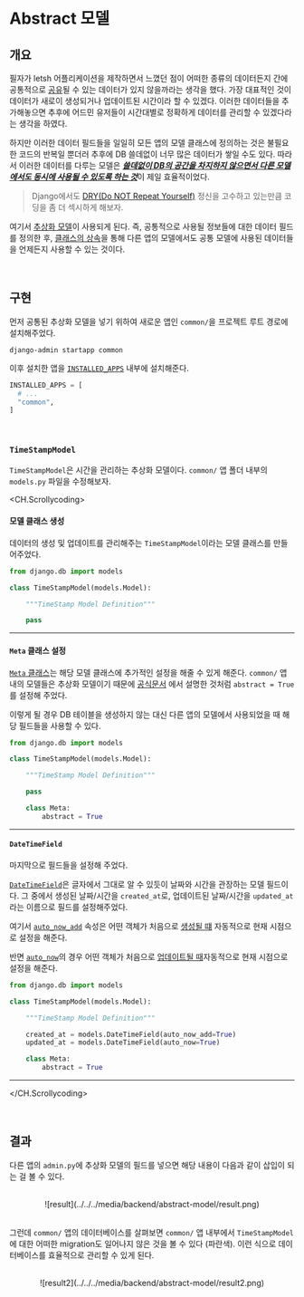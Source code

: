 # Abstract 모델

## 개요

필자가 letsh 어플리케이션을 제작하면서 느꼈던 점이 어떠한 종류의 데이터든지 간에
공통적으로 <ins>공유</ins>될 수 있는 데이터가 있지 않을까라는 생각을 했다.
가장 대표적인 것이 데이터가 새로이 생성되거나 업데이트된 시간이라 할 수 있겠다.
이러한 데이터들을 추가해놓으면 추후에 어드민 유저들이 시간대별로 정확하게 데이터를 관리할 수 있겠다라는 생각을 하였다.

하지만 이러한 데이터 필드들을 일일히 모든 앱의 모델 클래스에 정의하는 것은 불필요한 코드의 반복일 뿐더러 추후에 DB 쓸데없이 너무 많은 데이터가 쌓일 수도 있다.
따라서 이러한 데이터를 다루는 모델은 <ins>**_쓸데없이 DB의 공간을 차지하지 않으면서 다른 모델에서도 동시에 사용될 수 있도록 하는 것_**</ins>이 제일 효율적이었다.

> Django에서도 [DRY(Do NOT Repeat Yourself)](https://docs.djangoproject.com/en/4.1/misc/design-philosophies/#don-t-repeat-yourself-dry) 정신을 고수하고 있는만큼 코딩을 좀 더 섹시하게 해보자.

여기서 [추상화 모델](https://docs.djangoproject.com/en/4.1/topics/db/models/#abstract-base-classes)이 사용되게 된다.
즉, 공통적으로 사용될 정보들에 대한 데이터 필드를 정의한 후, [클래스의 상속](https://docs.python.org/3/tutorial/classes.html#inheritance)을 통해
다른 앱의 모델에서도 공통 모델에 사용된 데이터들을 언제든지 사용할 수 있는 것이다.

<br />

## 구현

먼저 공통된 추상화 모델을 넣기 위하여 새로운 앱인 `common/`을 프로젝트 루트 경로에 설치해주었다.

```
django-admin startapp common
```

이후 설치한 앱을 [`INSTALLED_APPS`](https://docs.djangoproject.com/en/4.1/ref/settings/#installed-apps) 내부에 설치해준다.

```python config/settings.py
INSTALLED_APPS = [
  # ...
  "common",
]
```

<br />

### `TimeStampModel`

`TimeStampModel`은 시간을 관리하는 추상화 모델이다. `common/` 앱 폴더 내부의 `models.py` 파일을 수정해보자.

<CH.Scrollycoding>

#### 모델 클래스 생성

데이터의 생성 및 업데이트를 관리해주는 `TimeStampModel`이라는 모델 클래스를 만들어주었다.

```python focus=3:7
from django.db import models

class TimeStampModel(models.Model):

    """TimeStamp Model Definition"""

    pass
```

---

#### `Meta` 클래스 설정

[`Meta` 클래스](https://docs.djangoproject.com/en/4.1/topics/db/models/#meta-options)는 해당 모델 클래스에 추가적인 설정을 해줄 수 있게 해준다. `common/` 앱 내의 모델들은 추상화 모델이기
때문에 [공식문서](https://docs.djangoproject.com/en/4.1/topics/db/models/#abstract-base-classes) 에서 설명한 것처럼 `abstract = True`를 설정해 주었다.

이렇게 될 경우 DB 테이블을 생성하지 않는 대신 다른 앱의 모델에서 사용되었을 때 해당 필드들을 사용할 수 있다.

```python focus=9:10
from django.db import models

class TimeStampModel(models.Model):

    """TimeStamp Model Definition"""

    pass

    class Meta:
        abstract = True
```

---

#### `DateTimeField`

마지막으로 필드들을 설정해 주었다.

[`DateTimeField`](https://docs.djangoproject.com/en/4.1/ref/models/fields/#django.db.models.DateTimeField)은 글자에서 그대로 알 수 있듯이 날짜와 시간을 관장하는 모델 필드이다.
그 중에서 생성된 날짜/시간을 `created_at`로, 업데이트된 날짜/시간을 `updated_at`라는 이름으로 필드를 설정해주었다.

여기서 [`auto_now_add`](https://docs.djangoproject.com/en/4.1/ref/models/fields/#django.db.models.DateField.auto_now_add) 속성은 어떤 객체가 처음으로 <ins>생성될 떄</ins> 자동적으로 현재 시점으로 설정을 해준다.

반면 [`auto_now`](https://docs.djangoproject.com/en/4.1/ref/models/fields/#django.db.models.DateField.auto_now)의 경우
어떤 객체가 처음으로 <ins>업데이트될 때</ins>자동적으로 현재 시점으로 설정을 해준다.

```python focus=7:8
from django.db import models

class TimeStampModel(models.Model):

    """TimeStamp Model Definition"""

    created_at = models.DateTimeField(auto_now_add=True)
    updated_at = models.DateTimeField(auto_now=True)

    class Meta:
        abstract = True
```

---

</CH.Scrollycoding>

<br />

## 결과

다른 앱의 `admin.py`에 추상화 모델의 필드를 넣으면 해당 내용이 다음과 같이 삽입이 되는 걸 볼 수 있다.

<br />

<center>![result](../../../media/backend/abstract-model/result.png)</center>

<br />

그런데 `common/` 앱의 데이터베이스를 살펴보면 `common/` 앱 내부에서 `TimeStampModel`에 대한 어떠한 migration도 일어나지 않은 것을 볼 수 있다 (파란색).
이런 식으로 데이터베이스를 효율적으로 관리할 수 있게 된다.

<br />

<center>![result2](../../../media/backend/abstract-model/result2.png)</center>
